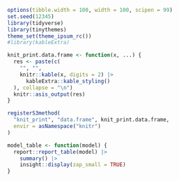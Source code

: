 ```r
options(tibble.width = 100, width = 100, scipen = 99)
set.seed(12345)
library(tidyverse)
library(tinythemes)
theme_set(theme_ipsum_rc())
#library(kableExtra)

knit_print.data.frame <- function(x, ...) {
  res <- paste(c(
    "", "",
    knitr::kable(x, digits = 2) |>
      kableExtra::kable_styling()
  ), collapse = "\n")
  knitr::asis_output(res)
}

registerS3method(
  "knit_print", "data.frame", knit_print.data.frame,
  envir = asNamespace("knitr")
)

model_table <- function(model) {
  report::report_table(model) |> 
    summary() |> 
    insight::display(zap_small = TRUE)
}
```
